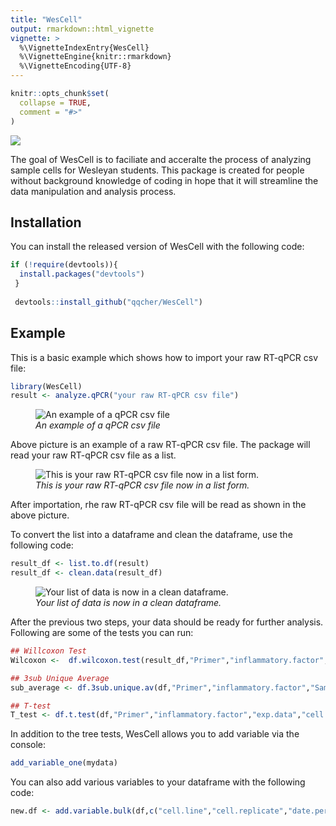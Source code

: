 ```yaml
---
title: "WesCell"
output: rmarkdown::html_vignette
vignette: >
  %\VignetteIndexEntry{WesCell}
  %\VignetteEngine{knitr::rmarkdown}
  %\VignetteEncoding{UTF-8}
---
```


```r
knitr::opts_chunk$set(
  collapse = TRUE,
  comment = "#>"
)
```

![](readme_p1.jpg)

<!-- badges: start -->
<!-- badges: end -->

The goal of WesCell is to faciliate and acceralte the process of analyzing sample cells for Wesleyan students. This package is created for people without background knowledge of coding in hope that it will streamline the data manipulation and analysis process. 

## Installation

You can install the released version of WesCell with the following code:

``` r
if (!require(devtools)){
  install.packages("devtools")
 }
 
 devtools::install_github("qqcher/WesCell")
```

## Example

This is a basic example which shows how to import your raw RT-qPCR csv file:

```r
library(WesCell)
result <- analyze.qPCR("your raw RT-qPCR csv file")
```

![*An example of a qPCR csv file*](Result.jpg) 
  
  Above picture is an example of a raw RT-qPCR csv file. The package will read your raw RT-qPCR csv file as a list. 

![*This is your raw RT-qPCR csv file now in a list form.*](Result2.jpg)
 
  After importation, rhe raw RT-qPCR csv file will be read as shown in the above picture.

  To convert the list into a dataframe and clean the dataframe, use the following code:
```r
result_df <- list.to.df(result)
result_df <- clean.data(result_df)
```

![*Your list of data is now in a clean dataframe.*](list.to.df.jpg)

  After the previous two steps, your data should be ready for further analysis. Following are some of the tests you can run:

```r
## Willcoxon Test
Wilcoxon <-  df.wilcoxon.test(result_df,"Primer","inflammatory.factor","exp.data","cell.line")

## 3sub Unique Average
sub_average <- df.3sub.unique.av(df,"Primer","inflammatory.factor","Sample","exp.data","cell.line")

## T-test
T_test <- df.t.test(df,"Primer","inflammatory.factor","exp.data","cell.line")
```

  In addition to the tree tests, WesCell allows you to add variable via the console:
```r
add_variable_one(mydata)
```

  You can also add various variables to your dataframe with the following code:
```r
new.df <- add.variable.bulk(df,c("cell.line","cell.replicate","date.performed"))
```

